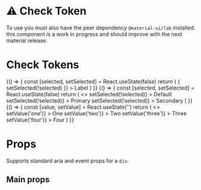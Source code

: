 
<Meta title="Labs/CheckToken" component={CheckToken} />

# ⚠ Check Token

To use you must also have the peer dependency `@material-ui/lab` installed.
this component is a work in progress and should improve with the next material release.

# Check Tokens

<Canvas>
  <Story name="default">
    {() => {
      const [selected, setSelected] = React.useState(false)
      return (
        <CheckToken
          aria-label="check-token"
          selected={selected}
          onClick={() => {
            setSelected(!selected)
          }}
        >
          Label
        </CheckToken>
      )
    }}
  </Story>
</Canvas>

<Canvas>
  <Story name="colors">
    {() => {
      const [selected, setSelected] = React.useState(false)
      return (
        <>
          <CheckToken
            selected={selected}
            onClick={() => setSelected(!selected)}
          >
            Default
          </CheckToken>
          <CheckToken
            color="primary"
            selected={selected}
            onClick={() => setSelected(!selected)}
          >
            Primary
          </CheckToken>
          <CheckToken
            color="secondary"
            selected={selected}
            onClick={() => setSelected(!selected)}
          >
            Secondary
          </CheckToken>
        </>
      )
    }}
  </Story>
</Canvas>

<Canvas>
  <Story name="controller group">
    {() => {
      const [value, setValue] = React.useState('')
      return (
        <>
          <CheckToken
            color="primary"
            selected={'one' === value}
            onClick={() => setValue('one')}
          >
            One
          </CheckToken>
          <CheckToken
            color="primary"
            selected={'two' === value}
            onClick={() => setValue('two')}
          >
            Two
          </CheckToken>
          <CheckToken
            color="primary"
            selected={'three' === value}
            onClick={() => setValue('three')}
          >
            Three
          </CheckToken>
          <CheckToken
            color="primary"
            selected={'four' === value}
            disabled
            onClick={() => setValue('four')}
          >
            Four
          </CheckToken>
        </>
      )
    }}
  </Story>
</Canvas>

# Props

Supports standard aria and event props for a `div`.

## Main props

<ArgsTable of={CheckToken} />
